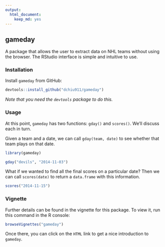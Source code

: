 ```yaml
---
output:
  html_document:
    keep_md: yes
---
```

gameday
-------

A package that allows the user to extract data on NHL teams without using the browser. The RStudio interface is simple and intuitive to use.

### Installation
Install `gameday` from GitHub:

```r
devtools::install_github("dchiu911/gameday")
```
_Note that you need the `devtools` package to do this._

### Usage
At this point, `gameday` has two functions: `gday()` and `scores()`. We'll discuss each in turn.

Given a team and a date, we can call `gday(team, date)` to see whether that team plays on that date.

```r
library(gameday)

gday("devils", "2014-11-03")
```

What if we wanted to find all the final scores on a particular date? Then we can call `scores(date)` to return a `data.frame` with this information.

```r
scores("2014-11-15")
```

### Vignette
Further details can be found in the vignette for this package. To view it, run this command in the R console:

```r
browseVignettes("gameday")
```

Once there, you can click on the `HTML` link to get a nice introduction to `gameday`.
